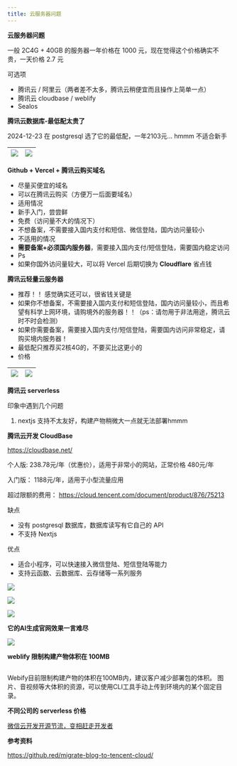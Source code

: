 ```yaml
---
title: 云服务器问题
---
```


**云服务器问题**

一般 2C4G + 40GB 的服务器一年价格在 1000 元，现在觉得这个价格确实不贵，一天价格 2.7 元

可选项

- 腾讯云 / 阿里云（两者差不太多，腾讯云稍便宜而且操作上简单一点）
- 腾讯云 cloudbase / weblify
- Sealos 

**腾讯云数据库-最低配太贵了**

2024-12-23 在 postgresql 选了它的最低配，一年2103元... hmmm 不适合新手

|![](/images/cloud-server-issues.001.png)|![](/images/cloud-server-issues.002.png)|
| :-: | :-: |

**Github + Vercel + 腾讯云购买域名**

- 尽量买便宜的域名
- 可以在腾讯云购买（方便万一后面要域名）
- 适用情况
- 新手入门，尝尝鲜
- 免费（访问量不大的情况下）
- 不想备案，不需要接入国内支付和短信、微信登陆，国内访问量较小
- 不适用的情况
- **需要备案+必须国内服务器**，需要接入国内支付/短信登陆，需要国内稳定访问
- Ps
- 如果你国外访问量较大，可以将 Vercel 后期切换为 **Cloudflare** 省点钱

**腾讯云轻量云服务器**

- 推荐！！ 感觉确实还可以，很省钱关键是
- 如果你不想备案，不需要接入国内支付和短信登陆，国内访问量较小，而且希望有科学上网环境，请购境外的服务器！！（ps：请勿用于非法用途，腾讯云时不时会检测）
- 如果你需要备案，需要接入国内支付/短信登陆，需要国内访问非常稳定，请购买境内服务器！
- 最低配只推荐买2核4G的，不要买比这更小的
- 价格

|![](/images/cloud-server-issues.003.png)|![](/images/cloud-server-issues.004.png)|
| :-: | :-: |

**腾讯云 serverless**

印象中遇到几个问题

1. nextjs 支持不太友好，构建产物稍微大一点就无法部署hmmm

**腾讯云开发 CloudBase**

https://cloudbase.net/

个人版: 238.78元/年（优惠价），适用于非常小的网站，正常价格 480元/年

入门版： 1188元/年，适用于小型流量应用

超过限额的费用： https://cloud.tencent.com/document/product/876/75213

缺点

- 没有 postgresql 数据库，数据库读写有它自己的 API
- 不支持 Nextjs

优点

- 适合小程序，可以快速接入微信登陆、短信登陆等能力
- 支持云函数、云数据库、云存储等一系列服务

![](/images/cloud-server-issues.005.png)

![](/images/cloud-server-issues.006.png)

![](/images/cloud-server-issues.007.png)

**它的AI生成官网效果一言难尽**

![](/images/cloud-server-issues.008.png)

**weblify 限制构建产物体积在 100MB**

```nextjs 很容易就超过这个了...
```
Webify目前限制构建产物的体积在100MB内，建议客户减少部署包的体积。 图片、音视频等大体积的资源，可以使用CLI工具手动上传到环境内的某个固定目录。

**不同公司的 serverless 价格**

[微信云开发开源节流，变相赶走开发者](https://douxiong.feishu.cn/docx/doxcnx6xUp2AP2MKy2T4vyQWsTh)

**参考资料**

https://github.red/migrate-blog-to-tencent-cloud/

